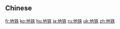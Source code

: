 {{also|地鐵}}
==Chinese==
{{zh-see|地鐵}}

[[fr:地铁]]
[[ko:地铁]]
[[hu:地铁]]
[[ja:地铁]]
[[ru:地铁]]
[[uk:地铁]]
[[zh:地铁]]